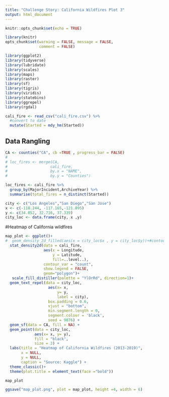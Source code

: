 ```yaml
---
title: "Challenge Story: California Wildfires Plot 3"
output: html_document
---
```


```r
knitr::opts_chunk$set(echo = TRUE)
```

```r
library(knitr)
opts_chunk$set(warning = FALSE, message = FALSE, 
               comment = FALSE)
```

```r
library(ggplot2)
library(tidyverse)
library(lubridate)
library(scales)
library(maps)
library(raster)
library(sf)
library(tigris)
library(viridis)
library(statebins)
library(ggrepel)
library(rgdal)

cali_fire <- read_csv("cali_fire.csv") %>% 
  #convert to date
  mutate(Started = mdy_hm(Started))
```
## Data Rangling 
```r
CA <- counties("CA", cb =TRUE , progress_bar = FALSE)
# 
# loc_fires <- merge(CA,
#                   cali_fire,
#                   by.x = "NAME",
#                   by.y = "Counties")

loc_fires <- cali_fire %>%
  group_by(MajorIncident,ArchiveYear) %>%
  summarise(total_fires = n_distinct(Started))

city <- c("Los Angeles","San Diego","San Jose")
x <- c(-118.244, -117.165,-121.895)
y <- c(34.052, 32.716, 37.339)
city_loc <- data.frame(city, x ,y)
```

#Heatmap of California wildfires
```r

map_plot <- ggplot()+
#  geom_density_2d_filled(aes(x = city_loc$x , y = city_loc$y))+#contour_var = "density") +
  stat_density2d(data = cali_fire,
                 aes(x = Longitude,
                     y = Latitude,
                     fill=..level..),
                 contour_var = "count",
                 show.legend = FALSE,
                 geom="polygon")+
   scale_fill_distiller(palette = "YlOrRd", direction=1)+
  geom_text_repel(data = city_loc,
                   aes(x= x, 
                       y= y, 
                       label = city),
                   box.padding = 0.6,
                   vjust = "bottom",
                   min.segment.length = 0,
                   segment.colour = 'black',
                   seed = 9876) +
  geom_sf(data = CA, fill = NA) +
  geom_point(data = city_loc, 
             aes(x= x, y= y),
             fill = "black", 
             size = 3) +
  labs(title = "Heatmap of California Wildfires (2013-2019)",
       x = NULL, 
       y = NULL, 
       caption = "Source: Kaggle") +
  theme_classic()+
  theme(plot.title = element_text(face ="bold"))

map_plot
```
```r
ggsave("map_plot.png", plot = map_plot, height =4, width = 6)
```


